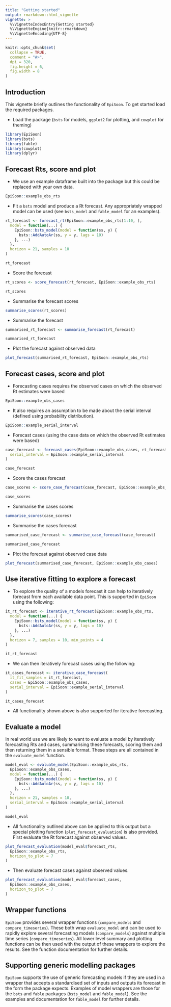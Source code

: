```yaml
---
title: "Getting started"
output: rmarkdown::html_vignette
vignette: >
  %\VignetteIndexEntry{Getting started}
  %\VignetteEngine{knitr::rmarkdown}
  %\VignetteEncoding{UTF-8}
---
```


```r
knitr::opts_chunk$set(
  collapse = TRUE,
  comment = "#>",
  dpi = 320,
  fig.height = 6,
  fig.width = 8
)
```


## Introduction

This vignette briefly outlines the functionality of `EpiSoon`. To get started load the required packages.


* Load the package (`bsts` for models, `ggplot2` for plotting, and `cowplot` for theming)

```r
library(EpiSoon)
library(bsts)
library(fable)
library(cowplot)
library(dplyr)
```


## Forecast Rts, score and plot


* We use an example dataframe built into the package but this could be replaced with your own data.

```r
EpiSoon::example_obs_rts
```

* Fit a `bsts` model and produce a Rt forecast. Any appropriately wrapped model can be used (see `bsts_model` and `fable_model` for an examples).
```r
rt_forecast <- forecast_rt(EpiSoon::example_obs_rts[1:10, ],
  model = function(...) {
    EpiSoon::bsts_model(model = function(ss, y) {
      bsts::AddAutoAr(ss, y = y, lags = 10)
    }, ...)
  },
  horizon = 21, samples = 10
)

rt_forecast
```

* Score the forecast

```r
rt_scores <- score_forecast(rt_forecast, EpiSoon::example_obs_rts)

rt_scores
```

* Summarise the forecast scores

```r
summarise_scores(rt_scores)
```

* Summarise the forecast

```r
summarised_rt_forecast <- summarise_forecast(rt_forecast)

summarised_rt_forecast
```

* Plot the forecast against observed data

```r
plot_forecast(summarised_rt_forecast, EpiSoon::example_obs_rts)
```

## Forecast cases, score and plot

* Forecasting cases requires the observed cases on which the observed Rt estimates were based

```r
EpiSoon::example_obs_cases
```

* It also requires an assumption to be made about the serial interval (defined using probability distribution).

```r
EpiSoon::example_serial_interval
```

* Forecast cases (using the case data on which the observed Rt estimates were based)

```r
case_forecast <- forecast_cases(EpiSoon::example_obs_cases, rt_forecast,
  serial_interval = EpiSoon::example_serial_interval
)

case_forecast
```


* Score the cases forecast

```r
case_scores <- score_case_forecast(case_forecast, EpiSoon::example_obs_cases)

case_scores
```

* Summarise the cases scores

```r
summarise_scores(case_scores)
```

* Summarise the cases forecast

```r
summarised_case_forecast <- summarise_case_forecast(case_forecast)

summarised_case_forecast
```

* Plot the forecast against observed case data

```r
plot_forecast(summarised_case_forecast, EpiSoon::example_obs_cases)
```

## Use iterative fitting to explore a forecast

* To explore the quality of a models forecast it can help to iteratively forecast from each available data point. This is supported in `EpiSoon` using the following:

```r
it_rt_forecast <- iterative_rt_forecast(EpiSoon::example_obs_rts,
  model = function(...) {
    EpiSoon::bsts_model(model = function(ss, y) {
      bsts::AddAutoAr(ss, y = y, lags = 10)
    }, ...)
  },
  horizon = 7, samples = 10, min_points = 4
)

it_rt_forecast
```


* We can then iteratively forecast cases using the following:

```r
it_cases_forecast <- iterative_case_forecast(
  it_fit_samples = it_rt_forecast,
  cases = EpiSoon::example_obs_cases,
  serial_interval = EpiSoon::example_serial_interval
)

it_cases_forecast
```

* All functionality shown above is also supported for iterative forecasting.

## Evaluate a model

In real world use we are likely to want to evaluate a model by iteratively forecasting Rts and cases, summarising these forecasts, scoring them and then returning them in a sensible format. These steps are all contained in the `evaluate_model` function.

```r
model_eval <- evaluate_model(EpiSoon::example_obs_rts,
  EpiSoon::example_obs_cases,
  model = function(...) {
    EpiSoon::bsts_model(model = function(ss, y) {
      bsts::AddAutoAr(ss, y = y, lags = 10)
    }, ...)
  },
  horizon = 21, samples = 10,
  serial_interval = EpiSoon::example_serial_interval
)

model_eval
```
* All functionality outlined above can be applied to this output but a special plotting function (`plot_forecast_evaluation`) is also provided. First evaluate the Rt forecast against observed values.

```r
plot_forecast_evaluation(model_eval$forecast_rts,
  EpiSoon::example_obs_rts,
  horizon_to_plot = 7
)
```

* Then evaluate forecast cases against observed values.


```r
plot_forecast_evaluation(model_eval$forecast_cases,
  EpiSoon::example_obs_cases,
  horizon_to_plot = 7
)
```

## Wrapper functions

`EpiSoon` provides several wrapper functions (`compare_models` and `compare_timeseries`). These both wrap `evaluate_model` and can be used to rapidly explore several forecasting models (`compare_models`) against multiple time series (`compare_timeseries`). All lower level summary and plotting functions can be then used with the output of these wrappers to explore the results. See the function documentation for further details.

## Supporting generic modelling packages

`EpiSoon` supports the use of generic forecasting models if they are used in a wrapper that accepts a standardised set of inputs and outputs its forecast in the form the package expects. Examples of model wrappers are those for the `bsts` and `fable` packages (`bsts_model` and `fable_model`). See the examples and documentation for `fable_model` for further details. 
